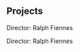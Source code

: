 ## Projects

<ProjectCard
  title="Freiheit"
  link="project1.js"
  bg="#ED1E79"
  imaged="ramy-keyframe.jpg">
</ProjectCard>

<ProjectCard
  title="Harry Potter"
 link="project1.js"
  imaged="king-keyframe.jpeg"
  bg="#ED1E79">
 </ProjectCard>


<ProjectCard
  title="Tomb Raider"
    link="project1.js"
  imaged="minari-keyframe.jpeg"
bg="#ED1E79">
Director: Ralph Fiennes
</ProjectCard>


<ProjectCard
  title="Eagle"
    imaged="minari-keyframe.jpeg"
  link="https://www.behance.net/gallery/38068151/Eagle"
bg="#ED1E79">
Director: Ralph Fiennes
</ProjectCard>